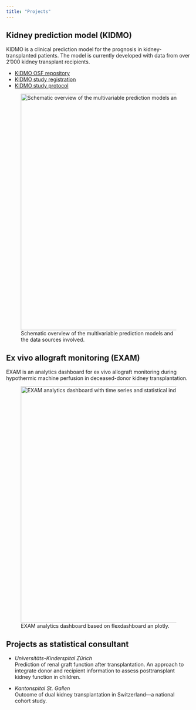 ```yaml
---
title: "Projects"
---
```


## Kidney prediction model (KIDMO)

KIDMO is a clinical prediction model for the prognosis in kidney-transplanted patients. The model is currently developed with data from over 2'000 kidney transplant recipients.

-   [KIDMO OSF repository](https://osf.io/35apn/)
-   [KIDMO study registration](https://doi.org/10.17605/OSF.IO/Z6MVJ)
-   [KIDMO study protocol](https://doi.org/10.1186/s41512-022-00139-5)

![Schematic overview of the multivariable prediction models and the data sources involved.](images/Figure-Multivariable%20prediction%20model.png){width="6.7in" alt="Schematic overview of the multivariable prediction models and the data sources involved."}

## Ex vivo allograft monitoring (EXAM)

EXAM is an analytics dashboard for ex vivo allograft monitoring during hypothermic machine perfusion in deceased-donor kidney transplantation.

![EXAM analytics dashboard based on flexdashboard an plotly.](images/exam-dashboard.png){width="6.7in" alt="EXAM analytics dashboard with time series and statistical indicators."}

## Projects as statistical consultant

- *Universitäts-Kinderspital Zürich*\
Prediction of renal graft function after transplantation. An approach to integrate donor and recipient information to assess posttransplant kidney function in children.
    
- *Kantonspital St. Gallen*\
Outcome of dual kidney transplantation in Switzerland---a national cohort study.
    
    
